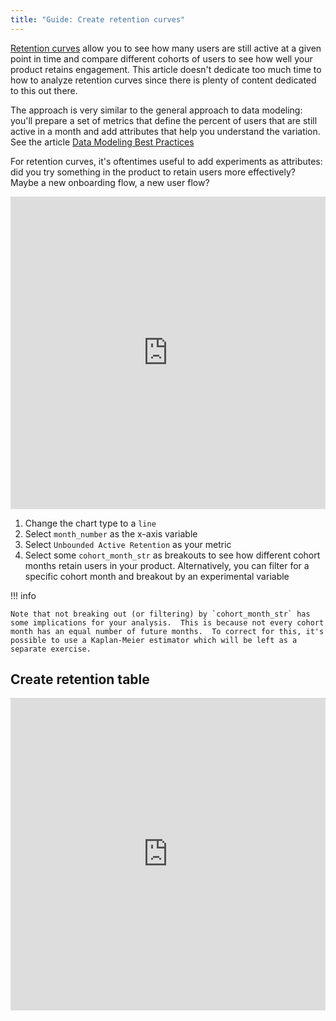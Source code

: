 ```yaml
---
title: "Guide: Create retention curves"
---
```


[Retention curves](https://www.sequoiacap.com/article/retention) allow you to see how many users are still active at a given point in time and compare different cohorts of users to see how well your product retains engagement.  This article doesn't dedicate too much time to how to analyze retention curves since there is plenty of content dedicated to this out there.

The approach is very similar to the general approach to data modeling: you'll prepare a set of metrics that define the percent of users that are still active in a month and add attributes that help you understand the variation.  See the article [Data Modeling Best Practices](../data-modeling-best-practices.md)

For retention curves, it's oftentimes useful to add experiments as attributes: did you try something in the product to retain users more effectively?  Maybe a new onboarding flow, a new user flow?

<div>
  <iframe width="100%" height="500px" frameBorder={0} src="https://demo.glean.io/app/sv/c5120fe8-b0a0-36e3-bc56-a795c081722e?viewMode=embed" />
</div>


For this walk-through, we're going to look at the user engagement on the tech news aggregation website Hacker News.  The dataset is available on BigQuery's public datasets and is kept up to date.

## Prepare curves in your data warehouse

As with all tools you build in Glean, retention curves will be as powerful as the data model you produce for them.  For large user tables, it probably makes sense to prepare this data in your data warehouse, but it's also possible to calculate retention curves on the fly using a SQL-based data model.  See [Add Data Model](/data-modeling/add-data-model)

To prepare our curves, we are going to track whether a user is active or not in any given month.  So that all of our users are being compared fairly, we'll also track the number of months since a user signed up - this will be the x-axis of our retention curve.

You should be targeting a data model that looks something like the following table:

|userid        |user signup month       |activity month   |months since signup|is_active|
|--------------|------------------------|-----------------|-------------------|---------|
|carlos@glean  |August 1, 2020          |August 1, 2020   |0                  |1        |
|carlos@glean  |August 1, 2020          |September 1, 2020|1                  |1        |
|carlos@glean  |August 1, 2020          |October 1, 2020  |2                  |0        |
|carlos@glean  |August 1, 2020          |November 1, 2020 |3                  |0        |
|nathaniel@glean|July 1, 2020            |July 1, 2020     |0                  |1        |
|nathaniel@glean|July 1, 2020            |August 1, 2020   |1                  |1        |
|nathaniel@glean|July 1, 2020            |September 1, 2020|2                  |1        |
|nathaniel@glean|July 1, 2020            |October 1, 2020  |3                  |1        |
|nathaniel@glean|July 1, 2020            |November 1, 2020 |4                  |1        |


For the Hacker News dataset the query looks something like this (using BigQuery syntax):

```sql
with all_months as (
  select
    distinct timestamp_trunc(timestamp, month) as month
  from `bigquery-public-data.hacker_news.full`
),
active_months as (
  select
    distinct `by` as userid
    , timestamp_trunc(timestamp, month) as month
  from`bigquery-public-data.hacker_news.full`
),
users as (
  select
    `by` as userid
    , min(timestamp_trunc(timestamp, month)) as first_month
    , max(timestamp_trunc(timestamp, month)) as last_month
  from `bigquery-public-data.hacker_news.full`
  group BY userid
)
select
  u.userid
  , m.month
  , first_month as cohort_month
  , cast(first_month as string) as cohort_month_str
  , date_diff(DATE(m.month), DATE(u.first_month), MONTH) as month_number
-- could add cohort
--  , experiment_cohort as experiment
  , if(m.month <= u.last_month, 1.0, 0.0) as unbounded_active
  , if(a.month IS NOT NULL, 1.0, 0.0) as active
from users as u
  cross join all_months as m
  left join active_months as a
    on a.userid = u.userid and a.month = m.month
  where m.month >= u.first_month
;
```

A few notes on the resulting columns:

- **userid** - self-explanatory, this is string representing our user
- **month** - this is a date representation of the month in which an activity happens
- **cohort_month** - this is the month a user joined the site
- **cohort_month_str** - this is a bit of a workaround: you will cast your cohort month to a string so you can use it as an attribute and cut by it in Glean
- **month_number** - this is the number of months since a user joined the platform, this will be the x axis of our curve
- **experiment** - this is a randomly assigned experiment for each user.  Note that in this column and for this model, each user can only be assigned to a single experimental cohort.
- **active** - either 1 or 0 for each user in a month.  A value of 1 means the user was active in that month and zero means inactive.
- **unbounded_active** - either 1 or 0 for each user in a month.  A value of 1 means that a user was either active in that month or in any month after.  This will help us answer the question "of users in this month, what percent of users abandoned us and have not returned since"

## Create the model in Glean

1. From the data exploration page, click [Add Data Model](../../docs/data-modeling/add-data-model.md)
2. Either select your prepared retention table from your data warehouse or click `SQL Query` and enter a SQL query similar to the one above as the basis for your model.  Click `Create Model`
3. Set up your data model in Glean:
    - Make sure that `month` is selected as your primary date, by selecting the gear next to it.
    - Add `cohort_month_str`, `month_number` as attributes along with any experimental cohort attributes you prepared in your data.
    - Add two columns as metrics:
        - **Unbounded Active Retention** - is defined as the `average` of column `unbounded_active`
        - **Active Retention** - is defined as the `average` of column `active`
        - **Active Users (Optional)** - if you want to create a retention pivot, you should also add a metric for unique active users in a month:

        ```sql
        COUNT(DISTINCT IF(active = 1, userid, null))
        ```

4. Click `Publish`

## Create retention curves

<div>
    <iframe width="100%" height="500px" frameborder=0 src="https://demo.glean.io/app/sv/c5120fe8-b0a0-36e3-bc56-a795c081722e?viewMode=embed"></iframe>
</div>

1. Change the chart type to a `line`
2. Select `month_number` as the x-axis variable
3. Select `Unbounded Active Retention` as your metric
4. Select some `cohort_month_str` as breakouts to see how different cohort months retain users in your product.  Alternatively, you can filter for a specific cohort month and breakout by an experimental variable

!!! info

    Note that not breaking out (or filtering) by `cohort_month_str` has some implications for your analysis.  This is because not every cohort month has an equal number of future months.  To correct for this, it's possible to use a Kaplan-Meier estimator which will be left as a separate exercise.

## Create retention table

<div>
  <iframe width="100%" height="500px" frameBorder={0} src="https://demo.glean.io/app/sv/c5120fe8-b0a0-36e3-bc56-a795c081722e?viewMode=embed" />
</div>


1. Make sure you add the Active Users metric specified above.
2. Select a `pivot table` as your visualization type from the chart dropdown on the top left.
3. Select `cohort` as your rows
4. Select `month_number` as your columns
5. Click into the `control` tab on the right-hand side and make sure you sort rows by `cohort` descending and sort the columns by `month_number` ascending
6. As the metric, select `Active Users` as the calculation, select `Percentage of Row Max` and finally as the Color scale, select `Percentage Color Scale`
